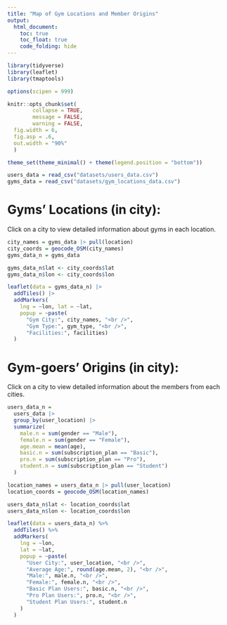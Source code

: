 ```yaml
---
title: "Map of Gym Locations and Member Origins"
output: 
  html_document:
    toc: true
    toc_float: true
    code_folding: hide
---
```


```r
library(tidyverse)
library(leaflet)
library(tmaptools)

options(scipen = 999)

knitr::opts_chunk$set(
        collapse = TRUE, 
        message = FALSE, 
        warning = FALSE,
  fig.width = 6,
  fig.asp = .6,
  out.width = "90%"
  )

theme_set(theme_minimal() + theme(legend.position = "bottom"))
```

```r
users_data = read_csv("datasets/users_data.csv")
gyms_data = read_csv("datasets/gym_locations_data.csv")
```

# Gyms' Locations (in city):
Click on a city to view detailed information about gyms in each location.

```r
city_names = gyms_data |> pull(location)
city_coords = geocode_OSM(city_names)
gyms_data_n = gyms_data

gyms_data_n$lat <- city_coords$lat
gyms_data_n$lon <- city_coords$lon

leaflet(data = gyms_data_n) |> 
  addTiles() |> 
  addMarkers(
    lng = ~lon, lat = ~lat, 
    popup = ~paste(
      "Gym City:", city_names, "<br />",
      "Gym Type:", gym_type, "<br />",
      "Facilities:", facilities)
  )
```

# Gym-goers' Origins (in city):
Click on a city to view detailed information about the members from each cities.

```r
users_data_n = 
  users_data |> 
  group_by(user_location) |> 
  summarize(
    male.n = sum(gender == "Male"),
    female.n = sum(gender == "Female"),
    age.mean = mean(age),
    basic.n = sum(subscription_plan == "Basic"),
    pro.n = sum(subscription_plan == "Pro"),
    student.n = sum(subscription_plan == "Student")
  )

location_names = users_data_n |> pull(user_location)
location_coords = geocode_OSM(location_names)

users_data_n$lat <- location_coords$lat
users_data_n$lon <- location_coords$lon

leaflet(data = users_data_n) %>%
  addTiles() %>%
  addMarkers(
    lng = ~lon, 
    lat = ~lat, 
    popup = ~paste(
      "User City:", user_location, "<br />", 
      "Average Age:", round(age.mean, 2), "<br />",
      "Male:", male.n, "<br />", 
      "Female:", female.n, "<br />", 
      "Basic Plan Users:", basic.n, "<br />", 
      "Pro Plan Users:", pro.n, "<br />", 
      "Student Plan Users:", student.n
    )
  )
```









